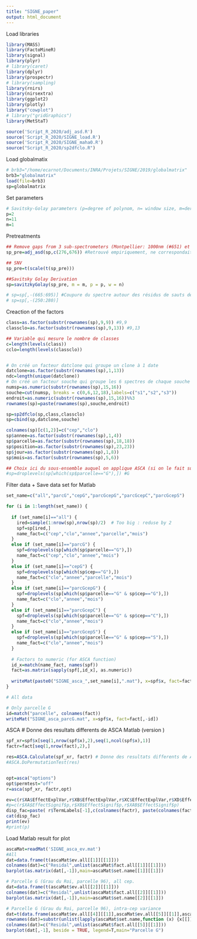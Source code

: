 ```yaml
---
title: "SIGNE_paper"
output: html_document
---
```


Load libraries
```r
library(MASS)
library(FactoMineR)
library(signal)
library(plyr)
# library(caret)
library(dplyr)
library(prospectr)
# library(sampling)
library(rnirs)
library(nirsextra)
library(ggplot2)
library(plotly)
library("cowplot")
# library("gridGraphics")
library(MetStaT)

source('Script_R_2020/adj_asd.R')
source('Script_R_2020/SIGNE_load.R')
source('Script_R_2020/SIGNE_maha0.R')
source("Script_R_2020/sp2dfclo.R")
```

Load globalmatix
```r
# brb3="/home/ecarnot/Documents/INRA/Projets/SIGNE/2019/globalmatrix"
brb3="globalmatrix"
load(file=brb3)
sp=globalmatrix
```

Set parameters
```r
# Savitsky-Golay parameters (p=degree of polynom, n= window size, m=derivation order)
p=2
n=11
m=1
```

Pretreatments
```r
## Remove gaps from 3 sub-spectrometers (Montpellier: 1000nm (#651) et 1800nm (#1451))
sp_pre=adj_asd(sp,c(276,676)) #Retrouvé empiriquement, ne correspondait pas à ce qui etait indiqué precedemment.

## SNV
sp_pre=t(scale(t(sp_pre)))

##Savitsky Golay Derivation
sp=savitzkyGolay(sp_pre, m = m, p = p, w = n)

# sp=sp[,-(665:695)] #Coupure du spectre autour des résidus de sauts de detecteurs. Ne semble pas encore effacer completement les sauts.
# sp=sp[,-(250:280)]

```


Creaction of the factors
```r
class=as.factor(substr(rownames(sp),9,9)) #9,9
classclo=as.factor(substr(rownames(sp),9,13)) #9,13

## Variable qui mesure le nombre de classes
c=length(levels(class))
cclo=length(levels(classclo))


# On créé un facteur datclone qui groupe un clone à 1 date
datclone=as.factor(substr(rownames(sp),1,13))
ndc=length(unique(datclone))
# On créé un facteur souche qui groupe les 6 spectres de chaque souche
numsp=as.numeric(substr(rownames(sp),15,16))
souche=cut(numsp, breaks = c(0,6,12,18),labels=c("s1","s2","s3"))
endroit=as.numeric(substr(rownames(sp),15,16))%%3
rownames(sp)=paste(rownames(sp),souche,endroit)

sp=sp2dfclo(sp,class,classclo)
sp=cbind(sp,datclone,souche)

colnames(sp)[c(1,2)]=c("cep","clo")
sp$annee=as.factor(substr(rownames(sp),1,4))
sp$parcelle=as.factor(substr(rownames(sp),18,18))
sp$position=as.factor(substr(rownames(sp),23,23))
sp$jour=as.factor(substr(rownames(sp),1,8))
sp$mois=as.factor(substr(rownames(sp),5,6))

## Choix ici du sous-ensemble auquel on applique ASCA (si on le fait sur toutes les données, sauter cette étape)
#sp=droplevels(sp[which(sp$parcelle=="G"),]) #G
```

Filter data + Save data set for Matlab
```r
set_name=c("all","parcG","cepG","parcGcepG","parcGcepC","parcGcepS")

for (i in 1:length(set_name)) {
  
  if (set_name[i]=="all") {
    ired=sample(1:nrow(sp),nrow(sp)/2)  # Too big : reduse by 2
    spf=sp[ired,]
    name_fact=c("cep","clo","annee","parcelle","mois")
  }
  else if (set_name[i]=="parcG") {
    spf=droplevels(sp[which(sp$parcelle=="G"),])
    name_fact=c("cep","clo","annee","mois")
  }
  else if (set_name[i]=="cepG") {
    spf=droplevels(sp[which(sp$cep=="G"),])
    name_fact=c("clo","annee","parcelle","mois")
  }
  else if (set_name[i]=="parcGcepG") {
    spf=droplevels(sp[which(sp$parcelle=="G" & sp$cep=="G"),])
    name_fact=c("clo","annee","mois")
  }
  else if (set_name[i]=="parcGcepC") {
    spf=droplevels(sp[which(sp$parcelle=="G" & sp$cep=="C"),])
    name_fact=c("clo","annee","mois")
  }
  else if (set_name[i]=="parcGcepS") {
    spf=droplevels(sp[which(sp$parcelle=="G" & sp$cep=="S"),])
    name_fact=c("clo","annee","mois")
  }
  
  # Factors to numeric (for ASCA function)
  id_x=match(name_fact, names(spf))
  fact=as.matrix(sapply(spf[,id_x], as.numeric))
  
  writeMat(paste0("SIGNE_asca_",set_name[i],".mat"), x=spf$x, fact=fact, name_fact=name_fact)
}
```


```r
# All data

# Only parcelle G
id=match("parcelle", colnames(fact))
writeMat("SIGNE_asca_parcG.mat", x=spf$x, fact=fact[,-id])


```


ASCA # Donne des resultats differents de ASCA Matlab (version )
```r
spf_xr=spf$x[seq(1,nrow(spf$x),2),seq(1,ncol(spf$x),1)]
factr=fact[seq(1,nrow(fact),2),]

res=ASCA.Calculate(spf_xr, factr) # Donne des resultats differents de ASCA Matlab (version )
#ASCA.DoPermutationTest(res)


opt=asca("options")
opt$permtest="off"
r=asca(spf_xr, factr,opt)

ev=c(r$XA$EffectExplVar,r$XB$EffectExplVar,r$XC$EffectExplVar,r$XD$EffectExplVar,r$XE$EffectExplVar)
#p=c(r$XA$EffectSignif$p,r$XB$EffectSignif$p,r$XAB$EffectSignif$p)
disp_fac=paste( r$TermLabels[-1],c(colnames(factr), paste(colnames(factr),collapse="x")),sep = "=")
cat(disp_fac)
print(ev)
#print(p)

```


Load Matlab result for plot
```r
ascaMat=readMat('SIGNE_asca_ev.mat')
#All
dat=data.frame(t(ascaMat$ev.all[[1]][[1]]))
colnames(dat)=c("Residal",unlist(ascaMat$fact.all[[1]][[1]]))
barplot(as.matrix(dat[,-1]),main=ascaMat$set.name[[1]][[1]])

# Parcelle G (Grau du Roi, parcelle 96), all cep.
dat=data.frame(t(ascaMat$ev.all[[2]][[1]]))
colnames(dat)=c("Residal",unlist(ascaMat$fact.all[[2]][[1]]))
barplot(as.matrix(dat[,-1]),main=ascaMat$set.name[[2]][[1]])

# Parcelle G (Grau du Roi, parcelle 96), intra-cep variance
dat=t(data.frame(ascaMat$ev.all[[4]][[1]],ascaMat$ev.all[[5]][[1]],ascaMat$ev.all[[6]][[1]]))
rownames(dat)=substr(unlist(lapply(ascaMat$set.name,function (x) {x[[]][[1]]}))[4:6],6,9)
colnames(dat)=c("Residal",unlist(ascaMat$fact.all[[5]][[1]]))
barplot(dat[,-1], beside = TRUE, legend=T,main="Parcelle G")
```


